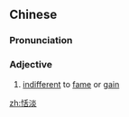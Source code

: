==Chinese==
{{zh-forms}}

===Pronunciation===
{{zh-pron
|m=tiándàn
|c=tim4 daam6
|mn=qz:tiâm-tǎm/xm,zz:tiâm-tām
|cat=a
}}

===Adjective===
{{zh-adj}}

# [[indifferent]] to [[fame]] or [[gain]]

[[zh:恬淡]]
